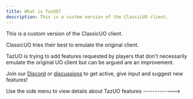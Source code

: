 ```yaml
---
title: What is TazUO?
description: This is a custom version of the ClassicUO client.
---
```


This is a custom version of the ClassicUO client.

ClassicUO tries their best to emulate the original client.

TazUO is trying to add features requested by players that don't necessarily emulate the original UO client but can be argued are an improvement.

Join our [Discord](https://discord.gg/QvqzkB95G4) or [discussions](https://github.com/bittiez/TazUO/discussions) to get active, give input and suggest new features!

Use the side menu to view details about TazUO features ------------->